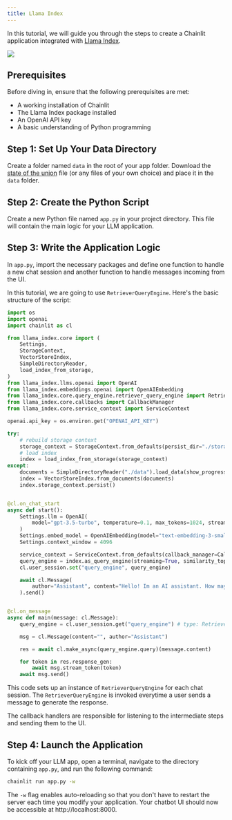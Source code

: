 ```yaml
---
title: Llama Index
---
```


In this tutorial, we will guide you through the steps to create a Chainlit application integrated with [Llama Index](https://github.com/jerryjliu/llama_index).

<Frame caption="Preview of the app you'll build">
  <img src="/images/llama-index-example.gif" />
</Frame>

## Prerequisites

Before diving in, ensure that the following prerequisites are met:

- A working installation of Chainlit
- The Llama Index package installed
- An OpenAI API key
- A basic understanding of Python programming

## Step 1: Set Up Your Data Directory

Create a folder named `data` in the root of your app folder. Download the [state of the union](https://github.com/Chainlit/cookbook/blob/main/llama-index/data/state_of_the_union.txt) file (or any files of your own choice) and place it in the `data` folder.

## Step 2: Create the Python Script

Create a new Python file named `app.py` in your project directory. This file will contain the main logic for your LLM application.

## Step 3: Write the Application Logic

In `app.py`, import the necessary packages and define one function to handle a new chat session and another function to handle messages incoming from the UI.

In this tutorial, we are going to use `RetrieverQueryEngine`. Here's the basic structure of the script:

```python app.py
import os
import openai
import chainlit as cl

from llama_index.core import (
    Settings,
    StorageContext,
    VectorStoreIndex,
    SimpleDirectoryReader,
    load_index_from_storage,
)
from llama_index.llms.openai import OpenAI
from llama_index.embeddings.openai import OpenAIEmbedding
from llama_index.core.query_engine.retriever_query_engine import RetrieverQueryEngine
from llama_index.core.callbacks import CallbackManager
from llama_index.core.service_context import ServiceContext

openai.api_key = os.environ.get("OPENAI_API_KEY")

try:
    # rebuild storage context
    storage_context = StorageContext.from_defaults(persist_dir="./storage")
    # load index
    index = load_index_from_storage(storage_context)
except:
    documents = SimpleDirectoryReader("./data").load_data(show_progress=True)
    index = VectorStoreIndex.from_documents(documents)
    index.storage_context.persist()


@cl.on_chat_start
async def start():
    Settings.llm = OpenAI(
        model="gpt-3.5-turbo", temperature=0.1, max_tokens=1024, streaming=True
    )
    Settings.embed_model = OpenAIEmbedding(model="text-embedding-3-small")
    Settings.context_window = 4096

    service_context = ServiceContext.from_defaults(callback_manager=CallbackManager([cl.LlamaIndexCallbackHandler()]))
    query_engine = index.as_query_engine(streaming=True, similarity_top_k=2, service_context=service_context)
    cl.user_session.set("query_engine", query_engine)

    await cl.Message(
        author="Assistant", content="Hello! Im an AI assistant. How may I help you?"
    ).send()


@cl.on_message
async def main(message: cl.Message):
    query_engine = cl.user_session.get("query_engine") # type: RetrieverQueryEngine

    msg = cl.Message(content="", author="Assistant")

    res = await cl.make_async(query_engine.query)(message.content)

    for token in res.response_gen:
        await msg.stream_token(token)
    await msg.send()
```

This code sets up an instance of `RetrieverQueryEngine` for each chat session. The `RetrieverQueryEngine` is invoked everytime a user sends a message to generate the response.

The callback handlers are responsible for listening to the intermediate steps and sending them to the UI.

## Step 4: Launch the Application

To kick off your LLM app, open a terminal, navigate to the directory containing `app.py`, and run the following command:

```bash
chainlit run app.py -w
```

The `-w` flag enables auto-reloading so that you don't have to restart the server each time you modify your application. Your chatbot UI should now be accessible at http://localhost:8000.

